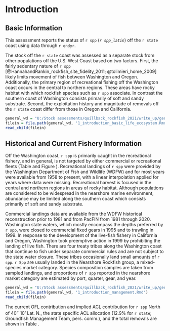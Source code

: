 # Introduction

## Basic Information

This assessment reports the status of `r spp` (*`r spp_latin`*) off the `r state` coast using data through `r endyr`. 

The stock off the `r state` coast was assessed as a separate stock from other populations off the U.S. West Coast based on two factors. First, the fairly sedentary nature of `r spp` [@HannahandRankin_rockfish_site_fidelity_2011; @tolimieri_home_2009] likely limits movement of fish between Washington and Oregon. Additionally, the primary region of recreational fishing off the Washington coast occurs in the central to northern regions. These areas have rocky habitat with which rockfish species such as `r spp` associate. In contrast the southern coast of Washington consists primarily of soft and sandy substrate. Second, the exploitation history and magnitude of removals off the `r state` coast differ from those in Oregon and California.    

<!-- Life history -->

```r
general_wd = "U:/Stock assessments/quillback_rockfish_2021/write_up/general_text"
filein = file.path(general_wd, '1_introduction_basic_life_ecosystem.Rmd')
read_child(filein)
```

## Historical and Current Fishery Information

Off the Washington coast, `r spp` is primarily caught in the recreational fishery, and in general, is not targeted by either commercial or recreational fleets (Table \ref{tab:allcatches} and Figure \ref{fig:catch}). Recreational landings of `r spp` were provided by the Washington Department of Fish and Wildlife (WDFW) and for most years were available from 1958 to present, with a linear interpolation applied for years where data were missing. Recreational harvest is focused in the central and northern regions in areas of rocky habitat. Although populations are considered to be widespread in the nearshore marine environment, abundance may be limited along the southern coast which consists primarily of soft and sandy substrate. 

Commercial landings data are available from the WDFW historical reconstruction prior to 1981 and from PacFIN from 1981 through 2020. Washington state waters, which mostly encompass the depths preferred by `r spp`, were closed to commercial fixed gears in 1995 and to trawling in 1999. In response to the development of the live-fish fishery in California and Oregon, Washington took preemptive action in 1999 by prohibiting the landing of live fish. There are four treaty tribes along the Washington coast that continue to fish under separate commercial rules and are not subject to the state water closure. These tribes occasionally land small amounts of `r spp`. `r Spp` are usually landed in the Nearshore Rockfish group, a mixed-species market category. Species composition samples are taken from sampled landings, and proportions of `r spp` reported in the nearshore market category are estimated by port, quarter, gear, and year.

<!-- Summary of Management History and Performance -->

```r
general_wd = "U:/Stock assessments/quillback_rockfish_2021/write_up/general_text"
filein = file.path(general_wd, '1_introduction_management.Rmd')
read_child(filein)
```

The current OFL contribution and implied ACL contribution for `r spp` North of 40$^\circ$ 10' Lat. N., the state specific ACL allocation (12.9% for `r state`; Groundfish Management Team, pers. comm.), and the total removals are shown in Table \ref{tab:ofl}.
